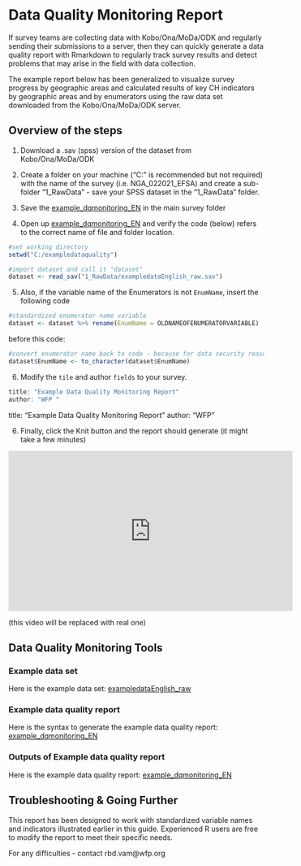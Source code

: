 # Data Quality Monitoring Report

If survey teams are collecting data with Kobo/Ona/MoDa/ODK and regularly sending their submissions to a server, then they can quickly generate a data quality report with Rmarkdown to regularly track survey results and detect problems that may arise in the field with data collection.

The example report below has been generalized to visualize survey progress by geographic areas and calculated results of key CH indicators by geographic areas and by enumerators using the raw data set downloaded from the  Kobo/Ona/MoDa/ODK server.

## Overview of the steps

1. Download a .sav (spss) version of the dataset from Kobo/Ona/MoDa/ODK 

2. Create a folder on your machine ("C:" is recommended but not required) with the name of the survey (i.e. NGA_022021_EFSA) and create a sub-folder "1_RawData" - save your SPSS dataset in the "1_RawData" folder.

3. Save the [example_dqmonitoring_EN](https://github.com/WFP-VAM/RBD_FS_CH_guide_EN/blob/master/syntax/example_dqmonitoring_EN.rmd) in the main survey folder 

4. Open up [example_dqmonitoring_EN](https://github.com/WFP-VAM/RBD_FS_CH_guide_EN/blob/master/syntax/example_dqmonitoring_EN.rmd) and verify the code (below) refers to the correct name of file and folder location.

```r
#set working directory 
setwd("C:/exampledataquality")

#import dataset and call it "dataset"
dataset <- read_sav("1_RawData/exampledataEnglish_raw.sav")
```

5. Also, if the variable name of the Enumerators is not `EnumName`, insert the following code 

```r
#standardized enumerator name variable
dataset <- dataset %>% rename(EnumName = OLDNAMEOFENUMERATORVARIABLE) 
```

before this code:

```r
#convert enumerator name back to code - because for data security reasons you dont want to publish the name of the operator
dataset$EnumName <- to_character(dataset$EnumName)
```

6. Modify the `tile` and author `fields` to your survey. 

```r
title: "Example Data Quality Monitoring Report"
author: "WFP "
```
title: "Example Data Quality Monitoring Report"
author: "WFP "

6. Finally, click the Knit button and the report should generate (it might take a few minutes)

<iframe width="560" height="315" src="https://www.youtube.com/embed/6A5EpqqDOdk" frameborder="0" allowfullscreen></iframe>

(this video will be replaced with real one)

## Data Quality Monitoring Tools

### Example data set

Here is the example data set:
[exampledataEnglish_raw](https://github.com/WFP-VAM/RBD_FS_CH_guide_EN/blob/master/example_datasets/exampledataEnglish_raw.sav) 

### Example data quality report

Here is the syntax to generate the example data quality report:
[example_dqmonitoring_EN](https://github.com/WFP-VAM/RBD_FS_CH_guide_EN/blob/master/syntax/example_dqmonitoring_EN.rmd) 


### Outputs of Example data quality report

Here is the example data quality report:
[example_dqmonitoring_EN](https://github.com/WFP-VAM/RBD_FS_CH_guide_EN/blob/master/outputs/example_dqmonitoring_EN.html) 

## Troubleshooting & Going Further

This report has been designed to work with standardized variable names and indicators illustrated earlier in this guide. Experienced R users are free to modify the report to meet their specific needs.  

For any difficulties - contact rbd.vam@wfp.org

